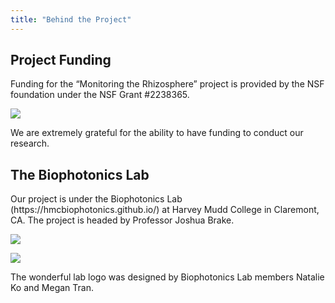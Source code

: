 ```yaml
---
title: "Behind the Project"
---
```


## Project Funding

Funding for the "Monitoring the Rhizosphere" project is provided by the NSF foundation under the NSF Grant #2238365.

![](nsflogo.png)

We are extremely grateful for the ability to have funding to conduct our research.

## The Biophotonics Lab
Our project is under the Biophotonics Lab (https://hmcbiophotonics.github.io/) at Harvey Mudd College in Claremont, CA. The project is headed by Professor Joshua Brake. 

::: {layout-ncol=2 layout-valign="bottom"}

![](biophologo.png)

![](labmembers.jpg)

:::

The wonderful lab logo was designed by Biophotonics Lab members Natalie Ko and Megan Tran. 